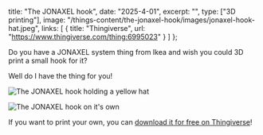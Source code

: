 
title: "The JONAXEL hook",
date: "2025-4-01",
excerpt: "",
type: ["3D printing"],
image: "/things-content/the-jonaxel-hook/images/jonaxel-hook-hat.jpeg",
links: [
    { title: "Thingiverse", url: "https://www.thingiverse.com/thing:6995023" }
  ]
};

Do you have a JONAXEL system thing from Ikea and wish you could 3D print a small hook for it?

Well do I have the thing for you!

![The JONAXEL  hook holding a yellow hat](/things-content/the-jonaxel-hook/images/jonaxel-hook-hat.jpeg)

![The JONAXEL  hook on it's own](/things-content/the-jonaxel-hook/images/jonaxel-hook-nothing.jpeg)

If you want to print your own, you can [download it for free on Thingiverse](https://www.thingiverse.com/thing:6995023)!